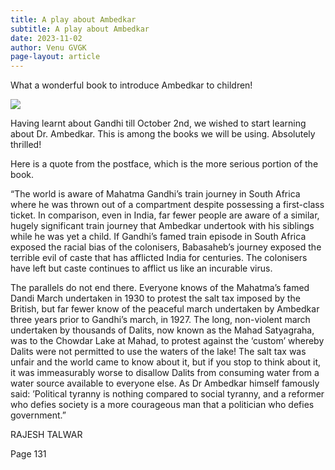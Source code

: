 ```yaml
---
title: A play about Ambedkar 
subtitle: A play about Ambedkar 
date: 2023-11-02
author: Venu GVGK
page-layout: article
---
```


What a wonderful book to introduce Ambedkar to children! 

![](XS54JZk.jpg)

Having learnt about Gandhi till October 2nd, we wished to start learning about Dr. Ambedkar. This is among the books we will be using. Absolutely thrilled! 

Here is a quote from the postface, which is the more serious portion of the book. 

"The world is aware of Mahatma Gandhi's train journey in South Africa where he was thrown out of a compartment despite possessing a first\-class ticket. In comparison, even in India, far fewer people are aware of a similar, hugely significant train journey that Ambedkar undertook with his siblings while he was yet a child. If Gandhi's famed train episode in South Africa exposed the racial bias of the colonisers, Babasaheb's journey exposed the terrible evil of caste that has afflicted India for centuries. The colonisers have left but caste continues to afflict us like an incurable virus.

The parallels do not end there. Everyone knows of the Mahatma's famed Dandi March undertaken in 1930 to protest the salt tax imposed by the British, but far fewer know of the peaceful march undertaken by Ambedkar three years prior to Gandhi's march, in 1927\. The long, non\-violent march undertaken by thousands of Dalits, now known as the Mahad Satyagraha, was to the Chowdar Lake at Mahad, to protest against the 'custom' whereby Dalits were not permitted to use the waters of the lake! The salt tax was unfair and the world came to know about it, but if you stop to think about it, it was immeasurably worse to disallow Dalits from consuming water from a water source available to everyone else. As Dr Ambedkar himself famously said: 'Political tyranny is nothing compared to social tyranny, and a reformer who defies society is a more courageous man that a politician who defies government."

RAJESH TALWAR

Page 131


